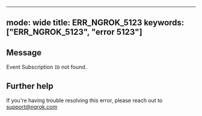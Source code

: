 
---
mode: wide
title: ERR_NGROK_5123
keywords: ["ERR_NGROK_5123", "error 5123"]
---

## Message
Event Subscription `ID` not found.




## Further help
If you're having trouble resolving this error, please reach out to [support@ngrok.com](mailto:support@ngrok.com?subject=Help%20with%20ERR_NGROK_5123)


